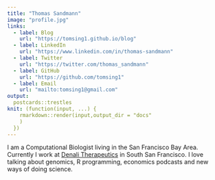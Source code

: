 ```yaml
---
title: "Thomas Sandmann"
image: "profile.jpg"
links:
  - label: Blog
    url: "https://tomsing1.github.io/blog"
  - label: LinkedIn
    url: "https://www.linkedin.com/in/thomas-sandmann"
  - label: Twitter
    url: "https://twitter.com/thomas_sandmann"
  - label: GitHub
    url: "https://github.com/tomsing1"
  - label: Email
    url: "mailto:tomsing1@gmail.com"
output:
  postcards::trestles
knit: (function(input, ...) {
    rmarkdown::render(input,output_dir = "docs"
    )
  })
---
```


<a rel="me" href="https://genomic.social/@thomas_sandmann"></a>

I am a Computational Biologist living in the San Francisco Bay Area. 
Currently I work at 
[Denali Therapeutics](https://www.denalitherapeutics.com/) in South San 
Francisco. 
I love talking about genomics, R programming, economics podcasts and new ways
of doing science.

